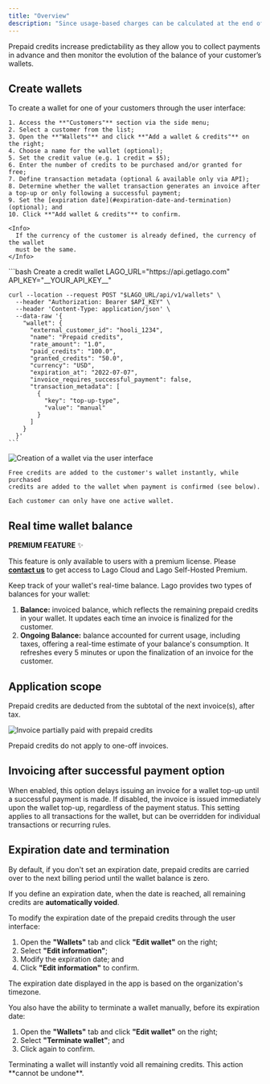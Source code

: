 ```yaml
---
title: "Overview"
description: "Since usage-based charges can be calculated at the end of the billing period, you often need to wait to collect payments. With prepaid credits, you can now unlock recurring revenue opportunities for pay-as-you-go pricing models."
---
```


Prepaid credits increase predictability as they allow you to collect payments in advance and then monitor the evolution of the balance of your customer’s wallets.

## Create wallets[](#create-wallets "Direct link to heading")

<Tabs>
  <Tab title="Dashboard">
    To create a wallet for one of your customers through the user interface:

    1. Access the **"Customers"** section via the side menu;
    2. Select a customer from the list;
    3. Open the **"Wallets"** and click **"Add a wallet & credits"** on the right;
    4. Choose a name for the wallet (optional);
    5. Set the credit value (e.g. 1 credit = $5);
    6. Enter the number of credits to be purchased and/or granted for free;
    7. Define transaction metadata (optional & available only via API);
    8. Determine whether the wallet transaction generates an invoice after a top-up or only following a successful payment;
    9. Set the [expiration date](#expiration-date-and-termination) (optional); and
    10. Click **"Add wallet & credits"** to confirm.

    <Info>
      If the currency of the customer is already defined, the currency of the wallet
      must be the same.
    </Info>

  </Tab>
  <Tab title="API">
    ```bash Create a credit wallet
    LAGO_URL="https://api.getlago.com"
    API_KEY="__YOUR_API_KEY__"

    curl --location --request POST "$LAGO_URL/api/v1/wallets" \
      --header "Authorization: Bearer $API_KEY" \
      --header 'Content-Type: application/json' \
      --data-raw '{
        "wallet": {
          "external_customer_id": "hooli_1234",
          "name": "Prepaid credits",
          "rate_amount": "1.0",
          "paid_credits": "100.0",
          "granted_credits": "50.0",
          "currency": "USD",
          "expiration_at": "2022-07-07",
          "invoice_requires_successful_payment": false,
          "transaction_metadata": [
            {
              "key": "top-up-type",
              "value": "manual"
            }
          ]
        }
      }'
    ```

  </Tab>
</Tabs>

![Creation of a wallet via the user interface](/guide/images/new-wallet.png)

    Free credits are added to the customer's wallet instantly, while purchased
    credits are added to the wallet when payment is confirmed (see below).

    Each customer can only have one active wallet.

## Real time wallet balance[](#real-time-wallet-balance "Direct link to heading")

<Info>

**PREMIUM FEATURE** ✨

This feature is only available to users with a premium license. Please
**[contact us](mailto:hello@getlago.com)** to get access to Lago Cloud and Lago
Self-Hosted Premium.

</Info>

Keep track of your wallet's real-time balance. Lago provides two types of balances for your wallet:

1. **Balance:** invoiced balance, which reflects the remaining prepaid credits in your wallet. It updates each time an invoice is finalized for the customer.
2. **Ongoing Balance:** balance accounted for current usage, including taxes, offering a real-time estimate of your balance's consumption. It refreshes every 5 minutes or upon the finalization of an invoice for the customer.

## Application scope[](#application-scope "Direct link to heading")

Prepaid credits are deducted from the subtotal of the next invoice(s), after
tax.

![Invoice partially paid with prepaid credits](/guide/images/prepaid-credits-invoice-ecd9e8ad653b516efb08c6b48e1e48fe.png)

<Info>Prepaid credits do not apply to one-off invoices.</Info>

## Invoicing after successful payment option

When enabled, this option delays issuing an invoice for a wallet top-up until a successful payment is made. If disabled, the invoice is issued immediately upon the wallet top-up, regardless of the payment status. This setting applies to all transactions for the wallet, but can be overridden for individual transactions or recurring rules.

## Expiration date and termination[](#expiration-date-and-termination "Direct link to heading")

By default, if you don't set an expiration date, prepaid credits are carried
over to the next billing period until the wallet balance is zero.

If you define an expiration date, when the date is reached, all remaining
credits are **automatically voided**.

To modify the expiration date of the prepaid credits through the user interface:

1. Open the **"Wallets"** tab and click **"Edit wallet"** on the right;
2. Select **"Edit information"**;
3. Modify the expiration date; and
4. Click **"Edit information"** to confirm.

The expiration date displayed in the app is based on the organization's timezone.

You also have the ability to terminate a wallet manually, before its expiration
date:

1. Open the **"Wallets"** tab and click **"Edit wallet"** on the right;
2. Select **"Terminate wallet"**; and
3. Click again to confirm.

<Warning>
  Terminating a wallet will instantly void all remaining credits. This action
  **cannot be undone**.
</Warning>
